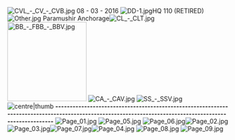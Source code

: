 [[File:CVL - CV - CVB.jpg|thumb]]
08 - 03 - 2016
[[File:DD-1.jpg|thumb]]HQ 110 (RETIRED)[[File:Other.jpg|left|thumb]]
Paramushir Anchorage[[File:CL - CLT.jpg|left|thumb]]
[[File:BB - FBB - BBV.jpg|left|thumb|180x180px]]
[[File:CA - CAV.jpg|left|thumb]]
[[File:SS - SSV.jpg|thumb]]
[[File:KanColle-160308-21381788.jpg|centre|thumb]]
'''--------------------------------------------------------------------------------------------------------------------------------------------------------'''
[[File:Page 01.jpg|left|thumb]]
[[File:Page 05.jpg|thumb]]
[[File:Page 06.jpg|thumb]][[File:Page 02.jpg|left|thumb]]
[[File:Page 03.jpg|left|thumb]][[File:Page 07.jpg|thumb]][[File:Page 04.jpg|left|thumb]]
[[File:Page 08.jpg|thumb]]
[[File:Page 09.jpg|thumb]]